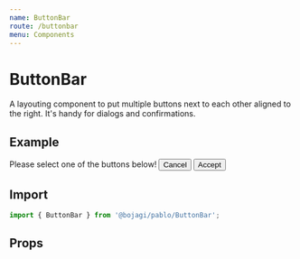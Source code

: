 ```yaml
---
name: ButtonBar
route: /buttonbar
menu: Components
---
```



# ButtonBar

A layouting component to put multiple buttons next to each other aligned to the right. 
It's handy for dialogs and confirmations.

## Example

<Playground>
  <Card width={500}>
    <Title>Do you want to proceed?</Title>
    <Paragraph>Please select one of the buttons below!</Paragraph>
    <ButtonBar>
      <Button size="medium" variant="text" color="plain">
        Cancel
      </Button>
      <Button size="medium">Accept</Button>
    </ButtonBar>
  </Card>
</Playground>

## Import

```js
import { ButtonBar } from '@bojagi/pablo/ButtonBar';
```

## Props
<Props of={ButtonBar} />
